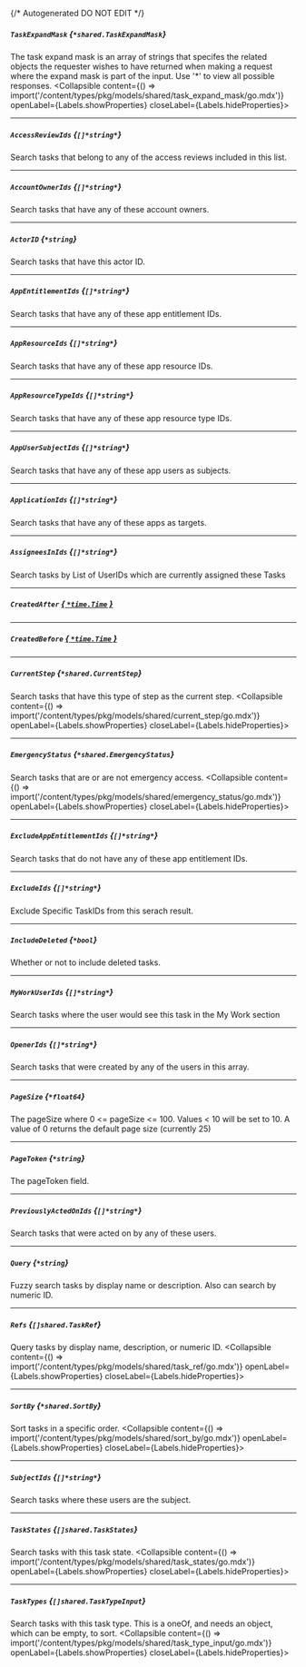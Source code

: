 {/* Autogenerated DO NOT EDIT  */}

##### `TaskExpandMask` *{`*shared.TaskExpandMask`}*
The task expand mask is an array of strings that specifes the related objects the requester wishes to have returned when making a request where the expand mask is part of the input. Use '\*' to view all possible responses.
<Collapsible content={() => import('/content/types/pkg/models/shared/task_expand_mask/go.mdx')} openLabel={Labels.showProperties} closeLabel={Labels.hideProperties}>
</Collapsible>

---
##### `AccessReviewIds` *{`[]*string*`}*
Search tasks that belong to any of the access reviews included in this list.

---
##### `AccountOwnerIds` *{`[]*string*`}*
Search tasks that have any of these account owners.

---
##### `ActorID` *{`*string`}*
Search tasks that have this actor ID.

---
##### `AppEntitlementIds` *{`[]*string*`}*
Search tasks that have any of these app entitlement IDs.

---
##### `AppResourceIds` *{`[]*string*`}*
Search tasks that have any of these app resource IDs.

---
##### `AppResourceTypeIds` *{`[]*string*`}*
Search tasks that have any of these app resource type IDs.

---
##### `AppUserSubjectIds` *{`[]*string*`}*
Search tasks that have any of these app users as subjects.

---
##### `ApplicationIds` *{`[]*string*`}*
Search tasks that have any of these apps as targets.

---
##### `AssigneesInIds` *{`[]*string*`}*
Search tasks by  List of UserIDs which are currently assigned these Tasks

---
##### `CreatedAfter` [*{ `*time.Time` }*](https://pkg.go.dev/time#Time)

---
##### `CreatedBefore` [*{ `*time.Time` }*](https://pkg.go.dev/time#Time)

---
##### `CurrentStep` *{`*shared.CurrentStep`}*
Search tasks that have this type of step as the current step.
<Collapsible content={() => import('/content/types/pkg/models/shared/current_step/go.mdx')} openLabel={Labels.showProperties} closeLabel={Labels.hideProperties}>
</Collapsible>

---
##### `EmergencyStatus` *{`*shared.EmergencyStatus`}*
Search tasks that are or are not emergency access.
<Collapsible content={() => import('/content/types/pkg/models/shared/emergency_status/go.mdx')} openLabel={Labels.showProperties} closeLabel={Labels.hideProperties}>
</Collapsible>

---
##### `ExcludeAppEntitlementIds` *{`[]*string*`}*
Search tasks that do not have any of these app entitlement IDs.

---
##### `ExcludeIds` *{`[]*string*`}*
Exclude Specific TaskIDs from this serach result.

---
##### `IncludeDeleted` *{`*bool`}*
Whether or not to include deleted tasks.

---
##### `MyWorkUserIds` *{`[]*string*`}*
Search tasks where the user would see this task in the My Work section

---
##### `OpenerIds` *{`[]*string*`}*
Search tasks that were created by any of the users in this array.

---
##### `PageSize` *{`*float64`}*
The pageSize where 0 \<\= pageSize \<\= 100. Values \< 10 will be set to 10. A value of 0 returns the default page size (currently 25)

---
##### `PageToken` *{`*string`}*
The pageToken field.

---
##### `PreviouslyActedOnIds` *{`[]*string*`}*
Search tasks that were acted on by any of these users.

---
##### `Query` *{`*string`}*
Fuzzy search tasks by display name or description. Also can search by numeric ID.

---
##### `Refs` *{`[]shared.TaskRef`}*
Query tasks by display name, description, or numeric ID.
<Collapsible content={() => import('/content/types/pkg/models/shared/task_ref/go.mdx')} openLabel={Labels.showProperties} closeLabel={Labels.hideProperties}>
</Collapsible>

---
##### `SortBy` *{`*shared.SortBy`}*
Sort tasks in a specific order.
<Collapsible content={() => import('/content/types/pkg/models/shared/sort_by/go.mdx')} openLabel={Labels.showProperties} closeLabel={Labels.hideProperties}>
</Collapsible>

---
##### `SubjectIds` *{`[]*string*`}*
Search tasks where these users are the subject.

---
##### `TaskStates` *{`[]shared.TaskStates`}*
Search tasks with this task state.
<Collapsible content={() => import('/content/types/pkg/models/shared/task_states/go.mdx')} openLabel={Labels.showProperties} closeLabel={Labels.hideProperties}>
</Collapsible>

---
##### `TaskTypes` *{`[]shared.TaskTypeInput`}*
Search tasks with this task type. This is a oneOf, and needs an object, which can be empty, to sort.
<Collapsible content={() => import('/content/types/pkg/models/shared/task_type_input/go.mdx')} openLabel={Labels.showProperties} closeLabel={Labels.hideProperties}>
</Collapsible>


